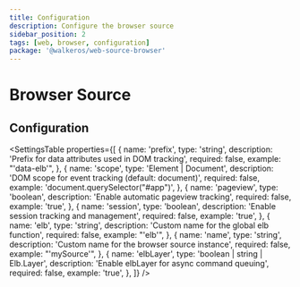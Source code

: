 ```yaml
---
title: Configuration
description: Configure the browser source
sidebar_position: 2
tags: [web, browser, configuration]
package: '@walkeros/web-source-browser'
---
```



# Browser Source

## Configuration

<SettingsTable
  properties={[
    {
      name: 'prefix',
      type: 'string',
      description: 'Prefix for data attributes used in DOM tracking',
      required: false,
      example: "'data-elb'",
    },
    {
      name: 'scope',
      type: 'Element | Document',
      description: 'DOM scope for event tracking (default: document)',
      required: false,
      example: 'document.querySelector("#app")',
    },
    {
      name: 'pageview',
      type: 'boolean',
      description: 'Enable automatic pageview tracking',
      required: false,
      example: 'true',
    },
    {
      name: 'session',
      type: 'boolean',
      description: 'Enable session tracking and management',
      required: false,
      example: 'true',
    },
    {
      name: 'elb',
      type: 'string',
      description: 'Custom name for the global elb function',
      required: false,
      example: "'elb'",
    },
    {
      name: 'name',
      type: 'string',
      description: 'Custom name for the browser source instance',
      required: false,
      example: "'mySource'",
    },
    {
      name: 'elbLayer',
      type: 'boolean | string | Elb.Layer',
      description: 'Enable elbLayer for async command queuing',
      required: false,
      example: 'true',
    },
  ]}
/>

